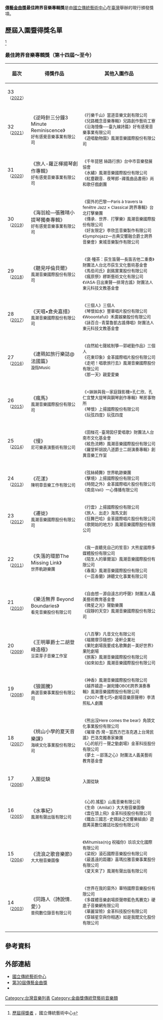 {{expand|time=2014-07-03T13:38:54+00:00}}
{{Infobox award
| name           = 傳藝金曲獎最佳跨界音樂專輯獎
| current_awards = 第33屆金曲獎
| date           = 每年6月
| description    = 傳統暨藝術有聲出版事業、戲曲表演藝術團體及其從業人員
| presenter      = [[國立傳統藝術中心|國立傳統藝術中心]]
| country        = {{ROC-TW}}
| location       = {{TWN}}（詳見[[金曲獎#歷屆概況|舉辦地點]]）
| reward         = 金曲獎獎座<br />獎金
| year           = 2003年
| year2          = 2022年
| holder         = 《旅人-羅正楎揚琴創作專輯》
| website        = {{URL|gmafta.ncfta.gov.tw}}
| network        = 詳見[[金曲獎#歷屆概況|轉播單位]]
}}
'''[[金曲獎|傳藝金曲獎]]最佳跨界音樂專輯獎'''是由[[國立傳統藝術中心|國立傳統藝術中心]]在[[臺灣|臺灣]]舉辦的現行頒發獎項。

==歷屆入圍暨得獎名單==
<ref>[https://gmafta.ncfta.gov.tw/home/zh-tw/AAAA 歷屆得獎者] {{Wayback|url=https://gmafta.ncfta.gov.tw/home/zh-tw/AAAA |date=20191002205213 }}，國立傳統藝術中心</ref>
=== 最佳跨界音樂專輯獎（第十四屆～至今） ===
{| class=prettytable cellpadding="5"
|- align=center bgcolor=lavender
!width=1%|屆次
!width=35%|得獎作品
!width=64%|其他入圍作品
|-
|33<br /><small>（[[第33屆金曲獎|2022]]）
|<br/>
<small><br/>
|<small>
|-
|32<br /><small>（[[第32屆金曲獎|2021]]）
|《逆時針三分鐘3 Minute Reminiscence》<br/>
<small>好有感覺音樂事業有限公司<br/>
|<small>
《行樂千山》當道音樂文創有限公司<br/>
《兒路概念音樂專輯》兒路創作藝術工寮<br/>
《沿海憶像──臺九線詩篇》好有感覺音樂事業有限公司<br/>
《遊唱動物園》風潮音樂國際股份有限公司
|-
|31<br /><small>（[[第31屆金曲獎|2020]]）
|《旅人-羅正楎揚琴創作專輯》<br/>
<small>好有感覺音樂事業有限公司<br/>
|<small>
《千年琵琶 絲路行旅》台中市音樂發展協會<br/>
《水繡》風潮音樂國際股份有限公司<br/>
《紅塵觀音．夜琴郎-禪風曲品書冊》尚和歌仔戲劇團
|-
|30<br /><small>（[[第30屆金曲獎|2019]]）
|《海翁絵—張雅晴小提琴獨奏專輯》<br/>
<small>好有感覺音樂事業有限公司<br/>
|<small>
《窗外的巴黎—Paris à travers la fenêtre Jazz × Classical 跨界專輯》台北打擊樂團<br/>
《傳承．世界．打擊樂》風潮音樂國際股份有限公司<br/>
《好友限定》李欣芸音樂製作有限公司<br/>
《Symphojazz—古典交響融合爵士跨界音樂會》東城音樂製作有限公司
|-
|29<br /><small>（[[第29屆金曲獎|2018]]）
|《聽見呼倫貝爾》<br/>
<small>風潮音樂國際股份有限公司<br/>
|<small>
《褒‧種茶：荻生笛聲—長笛吉他二重奏》財團法人台北市荻生文化藝術基金會<br/>
《馬伯司氏》創銘實業股份有限公司<br/>
《瘋原祭》繆斯藝術文化有限公司<br/>
《VASA‧日出東聲—排灣古謠》財團法人東元科技文教基金會
|-
|28<br /><small>（[[第28屆金曲獎|2017]]）
|《天唱•倉央嘉措》<br/>
<small>風潮音樂國際股份有限公司<br/>
|<small>
《三個人》三個人<br/>
《琴懷如水》豐華唱片股份有限公司<br/>
《Wooontaful》禾廣娛樂股份有限公司<br/>
《詠百合-青葉魯凱古謠傳唱》財團法人東元科技文教基金會
|-
|27<br /><small>（[[第27屆金曲獎|2016]]）
|《連珮如旅行樂誌@法國篇》<br/>
<small>漩指Music<br/>
|<small>
《自然給七聲絃制箏—郭岷勤作品》三個人<br/>
《花東印象》金革國際唱片股份有限公司<br/>
《走吧！唱歌旅行去》風潮音樂國際股份有限公司<br/>
《那一天》親愛愛樂
|-
|26<br /><small>（[[第26屆金曲獎|2015]]）
|《瘋馬》<br/>
<small>風潮音樂國際股份有限公司<br/>
|<small>
《<妹妹與我—家庭錄影機>孔仁欣、孔仁宜雙大提琴與鋼琴創作專輯》琴房事物所<br/>
《琴懷》上揚國際股份有限公司<br/>
《玩弦四度》玩弦四度
|-
| 25<br /><small>（[[第25屆金曲獎|2014]]）
|
《慢》<br/>
<small>尼可樂表演藝術有限公司<br/>
|<small>
《田椪花-臺灣囡仔愛唱歌》財團法人台南市文化基金會<br/>
《絃色流轉》風潮音樂國際股份有限公司<br/>
《羅堂軒胡說八道爵士二胡演奏專輯》創異音樂工作室
|-
| 24<br /><small>（[[第24屆金曲獎|2013]]）
|
《花漾》<br/>
<small>陳明章音樂工作有限公司<br/>
|<small>
《弦絲綺舞》世界軌跡樂團<br/>
《擊境》上揚國際股份有限公司<br/>
《時間之外》金革國際唱片股份有限公司<br/>
《南島Vali》一心傳播有限公司
|-
| 23<br /><small>（[[第23屆金曲獎|2012]]）
|
《遷徙》<br/>
<small>風潮音樂國際股份有限公司<br/>
|<small>
《行雲》上揚國際股份有限公司<br/>
《旅人．出走》海馬文創<br/>
《狂舞巴哈》金革國際唱片股份有限公司<br/>
《歌開始的地方》風潮音樂國際股份有限公司
|-
| 22<br /><small>（[[第22屆金曲獎|2011]]）
|
《失落的環節The Missing Link》<br/>
<small>世界軌跡樂團<br/>
|<small>
《我一直聽見自己的笙音》大熊星國際多媒體股份有限公司<br/>
《陌生人的華爾滋》風潮音樂國際股份有限公司<br/>
《春風》風潮音樂國際股份有限公司<br/>
《一蕊香蘭》諦聽文化事業有限公司
|-
| 21<br /><small>（[[第21屆金曲獎|2010]]）
|
《樂活無界 Beyond Boundaries》<br/>
<small>看見音樂股份有限公司<br/>
|<small>
《自由想－源自遠古的呼聲》財團法人義美藝術教育基金會<br/>
《微星之光》聲動樂團<br/>
《寂靜的天空》風潮音樂國際股份有限公司
|-
| 20<br /><small>（[[第20屆金曲獎|2009]]）
|
《王明華爵士二胡登峰造極》<br/>
<small>豆菜芽子音樂工作室<br/>
|<small>
《八百擊》凡音文化有限公司<br/>
《福爾摩莎隨想》凌軒企業社<br/>
《果陀劇場我要成名歌舞劇－美好世界》果陀劇場<br/>
《旅客》風潮音樂國際股份有限公司<br/>
《如來如去》風潮音樂國際股份有限公司
|-
| 19<br /><small>（[[第19屆金曲獎|2008]]）
|
《狼圖騰》<br/>
<small>典選音樂事業股份有限公司<br/>
|<small>
《神香》風潮音樂國際股份有限公司<br/>
《越界嬉遊－謝宛臻OBOE跨界演奏專輯》風潮音樂國際股份有限公司<br/>
《2007<曹七巧>劇場音樂原聲帶》李清照私人劇團
|-
| 18<br /><small>（[[第18屆金曲獎|2007]]）
|
《桃山小學的夏天音樂課》<br/>
<small>海峽文化事業股份有限公司 <br/>
|<small>
《熊出沒Here comes the bear》角頭文化事業股份有限公司<br/>
《璀璨‧西‧灣－當西方巴洛克遇上台灣民謠》巴洛克獨奏家樂團<br/>
《心的航行－聲之動劇場》金革科技股份有限公司<br/>
《夢土 －部落之心》財團法人義美藝術教育基金會
|-
| 17<br /><small>（[[第17屆金曲獎|2006]]）
|
入圍從缺<br/>
<small><br/>
|<small>
入圍從缺
|-
| 16<br /><small>（[[第16屆金曲獎|2005]]）
|
《水事紀》<br/>
<small>風潮有聲出版有限公司<br/>
|<small>
《心的.搖籃》山風音樂有限公司<br/>
《生命（Amilal）》大大樹音樂圖像<br/>
《雲在頭上飛》金革科技股份有限公司<br/>
《鐵血三國志-史擷詠之交響樂組曲》遊戲菁英數位雜誌社股份有限公司
|-
| 15<br /><small>（[[第15屆金曲獎|2004]]）
|
《流浪之歌音樂節》<br/>
<small>大大樹音樂圖像<br/>
|<small>
《Mihumisa(n)g 祝福你》玖玖文化國際有限公司<br/>
《梁祝》滾石國際音樂股份有限公司<br/>
《最遙遠的距離》喜瑪拉雅音樂事業股份有限公司<br/>
《夏天來了》風潮有聲出版有限公司
|-
| 14<br /><small>（[[第14屆金曲獎|2003]]）
|
《同路人（詩說情．愛）》<br/>
<small>普飛數位錄音有限公司 <br/>
|<small>
《世界在我的窗外》華特國際音樂股份有限公司<br/>
《多媒體音樂劇場原聲帶藍色馬賽克》硬底子音樂網有限公司<br/>
《華麗冒險》金革科技股份有限公司<br/>
《穿越星空與你相遇》如是我聞文化股份有限公司
|}

==參考資料==
{{Reflist}}

==外部連結==
*[https://www.ncfta.gov.tw/ 國立傳統藝術中心] {{Wayback|url=https://www.ncfta.gov.tw/ |date=20190815024023 }}
*[https://gmafta.ncfta.gov.tw/home/zh-tw 第30屆傳藝金曲獎] {{Wayback|url=https://gmafta.ncfta.gov.tw/home/zh-tw |date=20190701052903 }}
*{{facebook|gmatamtw|傳藝金曲獎}}

{{傳藝金曲獎}}
[[Category:台灣音樂列表|Category:台灣音樂列表]]
[[Category:金曲獎傳統暨藝術音樂類|Category:金曲獎傳統暨藝術音樂類]]